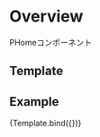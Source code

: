 
<Meta title="Templates/PHome" component={PHome} />

# Overview

PHomeコンポーネント

## Template


## Example

<!-- TODO: Fix args -->
<Canvas>
  <Story
    name="PHome"
    args={{
    }}
  >
    {Template.bind({})}
  </Story>
</Canvas>

<Props story="PHome" />
